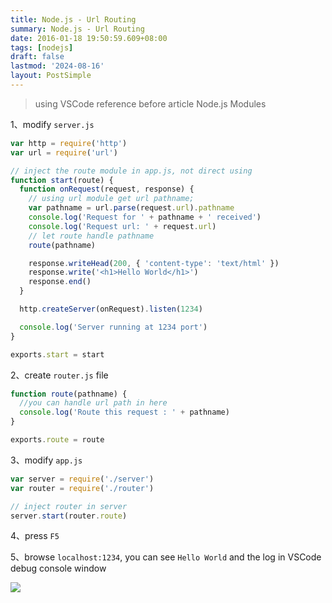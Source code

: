 ```yaml
---
title: Node.js - Url Routing
summary: Node.js - Url Routing
date: 2016-01-18 19:50:59.609+08:00
tags: [nodejs]
draft: false
lastmod: '2024-08-16'
layout: PostSimple
---
```


> using VSCode
> reference before article Node.js Modules

1、modify `server.js`

```js
var http = require('http')
var url = require('url')

// inject the route module in app.js, not direct using
function start(route) {
  function onRequest(request, response) {
    // using url module get url pathname;
    var pathname = url.parse(request.url).pathname
    console.log('Request for ' + pathname + ' received')
    console.log('Request url: ' + request.url)
    // let route handle pathname
    route(pathname)

    response.writeHead(200, { 'content-type': 'text/html' })
    response.write('<h1>Hello World</h1>')
    response.end()
  }

  http.createServer(onRequest).listen(1234)

  console.log('Server running at 1234 port')
}

exports.start = start
```

2、create `router.js` file

```js
function route(pathname) {
  //you can handle url path in here
  console.log('Route this request : ' + pathname)
}

exports.route = route
```

3、modify `app.js`

```js
var server = require('./server')
var router = require('./router')

// inject router in server
server.start(router.route)
```

4、press `F5`

5、browse `localhost:1234`, you can see `Hello World` and the log in VSCode debug console window

![](https://image.cashwu.com/404.webp)
